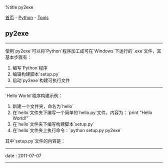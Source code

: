 %title py2exe

[[../../../index|首页]] - [[../index|Python]] - [[index|Tools]]
==py2exe==
----
使用`py2exe`可以将`Python`程序加工成可在`Windows`下运行的`.exe`文件，其基本步骤有：
# 编写`Python`程序
# 编辑构建脚本`setup.py`
# 启动`py2exe`构建可执行文件
----
`Hello World`程序构建示例：
# 新建一个文件夹，命名为`hello`
# 在`hello`文件夹下编写一个简单的`hello.py`文件，内容为：`print "Hello World!"`
# 在`hello`文件夹下编写构建脚本`setup.py`
# 在`hello`文件夹上执行命令：`python setup.py py2exe`
其中`setup.py`文件的内容是：<br>
{{{Python
from distutils.core import setup
import py2exe

setup(console=['hello.py'])
}}}
----
<red>date</red> : 2011-07-07
----
